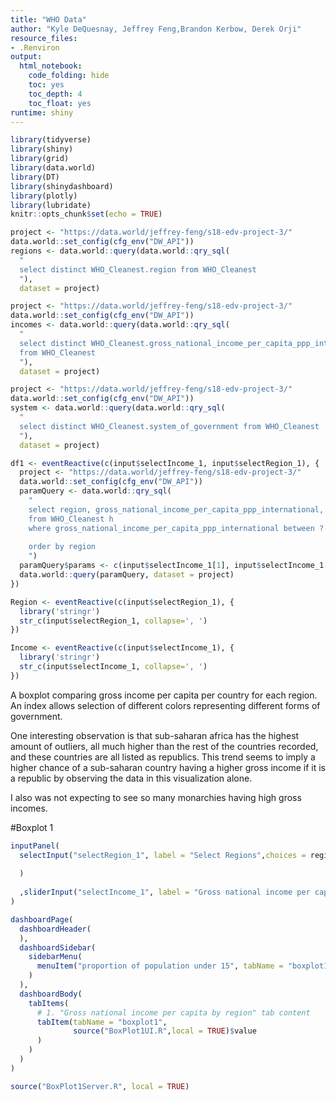---
title: "WHO Data"
author: "Kyle DeQuesnay, Jeffrey Feng,Brandon Kerbow, Derek Orji"
resource_files:
- .Renviron
output:
  html_notebook:
    code_folding: hide
    toc: yes
    toc_depth: 4
    toc_float: yes
runtime: shiny
---
    

  
```{r setup, echo=FALSE, message=FALSE}
library(tidyverse)
library(shiny)
library(grid)
library(data.world)
library(DT)
library(shinydashboard)
library(plotly)
library(lubridate)
knitr::opts_chunk$set(echo = TRUE)
```


```{r}
project <- "https://data.world/jeffrey-feng/s18-edv-project-3/" 
data.world::set_config(cfg_env("DW_API")) 
regions <- data.world::query(data.world::qry_sql(
  "   
  select distinct WHO_Cleanest.region from WHO_Cleanest
  "), 
  dataset = project)
```

```{r}
project <- "https://data.world/jeffrey-feng/s18-edv-project-3/" 
data.world::set_config(cfg_env("DW_API")) 
incomes <- data.world::query(data.world::qry_sql(
  "   
  select distinct WHO_Cleanest.gross_national_income_per_capita_ppp_international
  from WHO_Cleanest
  "), 
  dataset = project)
```

```{r}
project <- "https://data.world/jeffrey-feng/s18-edv-project-3/"  
data.world::set_config(cfg_env("DW_API")) 
system <- data.world::query(data.world::qry_sql(
  "   
  select distinct WHO_Cleanest.system_of_government from WHO_Cleanest
  "), 
  dataset = project)
```



```{r}

df1 <- eventReactive(c(input$selectIncome_1, input$selectRegion_1), { 
  project <- "https://data.world/jeffrey-feng/s18-edv-project-3/" 
  data.world::set_config(cfg_env("DW_API")) 
  paramQuery <- data.world::qry_sql(
    "   
    select region, gross_national_income_per_capita_ppp_international, system_of_government
    from WHO_Cleanest h
    where gross_national_income_per_capita_ppp_international between ? and ? and region in (?,?,?,?,?,?,?,?,?,?) and system_of_government in ('Republic','Constitutional_monarchy', 'Absolute_monarchy')
    
    order by region
    ")
  paramQuery$params <- c(input$selectIncome_1[1], input$selectIncome_1[2], input$selectRegion_1[1], input$selectRegion_1[2], input$selectRegion_1[3], input$selectRegion_1[4], input$selectRegion_1[5], input$selectRegion_1[6], input$selectRegion_1[7], input$selectRegion_1[8], input$selectRegion_1[9], input$selectRegion_1[10])
  data.world::query(paramQuery, dataset = project)
}) 

```








```{r}
Region <- eventReactive(c(input$selectRegion_1), { 
  library('stringr')
  str_c(input$selectRegion_1, collapse=', ')
})
```


```{r}
Income <- eventReactive(c(input$selectIncome_1), { 
  library('stringr')
  str_c(input$selectIncome_1, collapse=', ')
})
```


A boxplot comparing gross income per capita per country for each region. An index allows selection of different colors representing different forms of government.

One interesting observation is that sub-saharan africa has the highest amount of outliers, all much higher than the rest of the countries recorded, and these countries are all listed as republics. This trend seems to imply a higher chance of a sub-saharan country having a higher gross income if it is a republic by observing the data in this visualization alone.

I also was not expecting to see so many monarchies having high gross incomes.

#Boxplot 1

```{r}
inputPanel(
  selectInput("selectRegion_1", label = "Select Regions",choices = regions, multiple=TRUE, selected=c("SUB-SAHARAN AFRICA", "BALTICS", "OCEANIA", "C.W.OF IND.STATES", "WESTERN EUROPE", "LATIN AMER. & CARIB", "ASIA (EX. NEAR EAST)", "EASTERN EUROPE", "NEAR EAST", "NORTHERN AFRICA")
    
  )
  
  ,sliderInput("selectIncome_1", label = "Gross national income per capita:", min = 0, max = 61000, value = c(0, 61000), step = 100)
)
```

```{r}
dashboardPage(
  dashboardHeader(
  ),
  dashboardSidebar(
    sidebarMenu(
      menuItem("proportion of population under 15", tabName = "boxplot1", icon = icon("dashboard1"))
    )
  ),
  dashboardBody(
    tabItems(
      # 1. "Gross national income per capita by region" tab content
      tabItem(tabName = "boxplot1",
              source("BoxPlot1UI.R",local = TRUE)$value
      )
    )
  )
)

source("BoxPlot1Server.R", local = TRUE)

```


